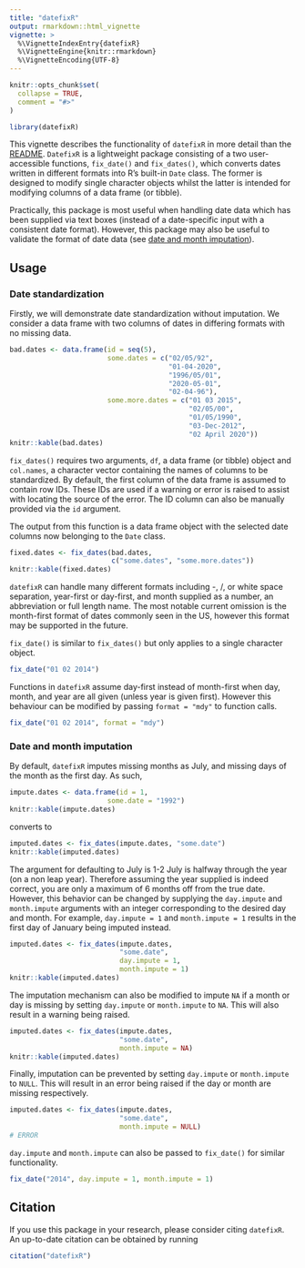 ```yaml
---
title: "datefixR"
output: rmarkdown::html_vignette
vignette: >
  %\VignetteIndexEntry{datefixR}
  %\VignetteEngine{knitr::rmarkdown}
  %\VignetteEncoding{UTF-8}
---
```


```r
knitr::opts_chunk$set(
  collapse = TRUE,
  comment = "#>"
)
```

```r
library(datefixR)
```

This vignette describes the functionality of `datefixR` in more detail than the
[README](https://github.com/nathansam/datefixR). `DatefixR` is a lightweight
package consisting of a two user-accessible functions, `fix_date()` and
`fix_dates()`, which converts dates written in different formats into R's
built-in `Date` class. The former is designed to modify single character objects
whilst the latter is intended for modifying columns of a data frame (or tibble).

Practically, this package is most useful when handling date data which has been
supplied via text boxes (instead of a date-specific input with a consistent date
format). However, this package may also be useful to validate the format of date
data (see [date and month imputation](#date-and-month-imputation)).

## Usage

### Date standardization

Firstly, we will demonstrate date standardization without imputation. We
consider a data frame with two columns of dates in differing formats
with no missing data. 

```R
bad.dates <- data.frame(id = seq(5),
                        some.dates = c("02/05/92",
                                       "01-04-2020",
                                       "1996/05/01",
                                       "2020-05-01",
                                       "02-04-96"),
                        some.more.dates = c("01 03 2015",
                                            "02/05/00",
                                            "01/05/1990",
                                            "03-Dec-2012",
                                            "02 April 2020"))
knitr::kable(bad.dates)
```

`fix_dates()` requires two arguments, `df`, a data frame (or tibble) object and
`col.names`, a character vector containing the names of columns to be
standardized. By default, the first column of the data frame is assumed to contain
row IDs. These IDs are used if a warning or error is raised to assist with
locating the source of the error. The ID column can also be manually provided
via the `id` argument. 

The output from this function is a data frame object with the selected date
columns now belonging to the `Date` class. 

```R
fixed.dates <- fix_dates(bad.dates,
                         c("some.dates", "some.more.dates"))
knitr::kable(fixed.dates)
```

`datefixR` can handle many different formats including -, /, or white space
separation,  year-first or day-first, and month supplied as a number, an
abbreviation or full length name. The most notable current omission is the
month-first format of dates commonly seen in the US, however this format may be
supported in the future.

`fix_date()` is similar to `fix_dates()` but only applies to a single character
object. 

```R
fix_date("01 02 2014")
```

Functions in `datefixR` assume day-first instead of month-first when day, month,
and year are all given (unless year is given first). However this behaviour can
be modified by passing `format = "mdy"` to function calls.  


```R
fix_date("01 02 2014", format = "mdy")
```


### Date and month imputation

By default, `datefixR` imputes missing months as July, and missing days of the
month as the first day.  As such, 

```R
impute.dates <- data.frame(id = 1,
                        some.date = "1992")
knitr::kable(impute.dates)
```

converts to 

```R
imputed.dates <- fix_dates(impute.dates, "some.date")
knitr::kable(imputed.dates)
```

The argument for defaulting to July is 1-2 July is halfway through the year
(on a non leap year). Therefore assuming the year supplied is indeed correct,
you are only a maximum of 6 months off from the true date.  However, this
behavior can be changed by supplying the `day.impute` and  `month.impute`
arguments with an integer corresponding to the desired day and month.
For example, `day.impute = 1` and `month.impute = 1`  results in the first day
of January being imputed instead. 

```R
imputed.dates <- fix_dates(impute.dates,
                           "some.date",
                           day.impute = 1,
                           month.impute = 1)
knitr::kable(imputed.dates)
```

The imputation mechanism can also be modified to impute `NA` if a month or day
is missing by setting `day.impute` or `month.impute` to `NA`. This will
also result in a warning being raised.

```R
imputed.dates <- fix_dates(impute.dates,
                           "some.date",
                           month.impute = NA)
knitr::kable(imputed.dates)
```

Finally, imputation can be prevented by setting `day.impute` or `month.impute`
to `NULL`. This will result in an error being raised if the day or month
are missing respectively. 

```R
imputed.dates <- fix_dates(impute.dates,
                           "some.date",
                           month.impute = NULL)
# ERROR
```

`day.impute` and `month.impute` can also be passed to `fix_date()` for similar
functionality. 

```R
fix_date("2014", day.impute = 1, month.impute = 1)
```

## Citation

If you use this package in your research, please consider citing `datefixR`.
An up-to-date citation can be obtained by running

```R
citation("datefixR")
```

